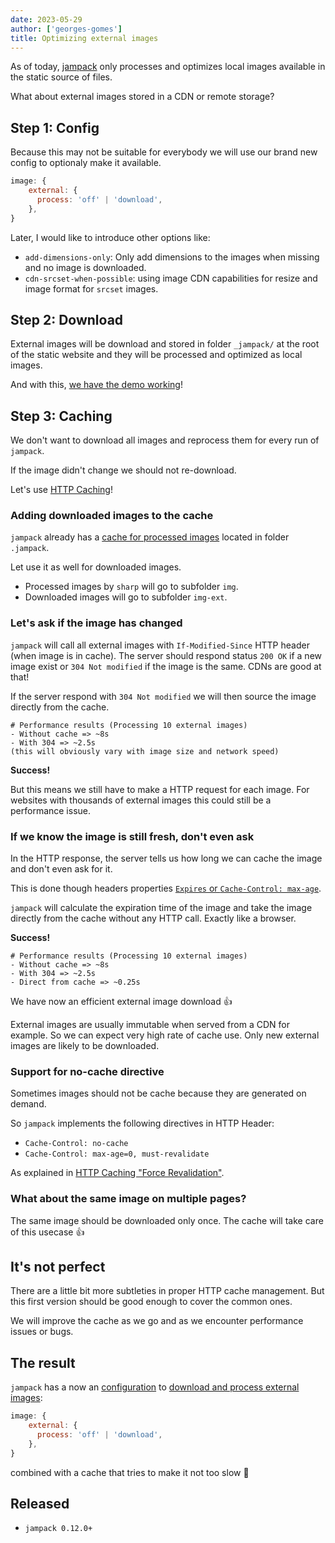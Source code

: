 ```yaml
---
date: 2023-05-29
author: ['georges-gomes']
title: Optimizing external images
---
```


As of today, [jampack](/) only processes and optimizes local images available in the static source of files.

What about external images stored in a CDN or remote storage?

## Step 1: Config

Because this may not be suitable for everybody we will use our brand new config to optionaly make it available.

```js
image: {
    external: {
      process: 'off' | 'download',
    },
}
```

Later, I would like to introduce other options like:

- `add-dimensions-only`: Only add dimensions to the images when missing and no image is downloaded.
- `cdn-srcset-when-possible`: using image CDN capabilities for resize and image format for `srcset` images.

## Step 2: Download

External images will be download and stored in folder `_jampack/` at the root of the static website and
they will be processed and optimized as local images.

And with this, [we have the demo working](/features/optimize-images-external/)!

## Step 3: Caching

We don't want to download all images and reprocess them for every run of `jampack`.

If the image didn't change we should not re-download.

Let's use [HTTP Caching](https://developer.mozilla.org/en-US/docs/Web/HTTP/Caching)!

### Adding downloaded images to the cache

`jampack` already has a [cache for processed images](/cache) located in folder `.jampack`.

Let use it as well for downloaded images.

- Processed images by `sharp` will go to subfolder `img`.
- Downloaded images will go to subfolder `img-ext`.

### Let's ask if the image has changed

`jampack` will call all external images with `If-Modified-Since` HTTP header (when image is in cache).
The server should respond status `200 OK` if a new image exist or `304 Not modified` if the image is the same.
CDNs are good at that!

If the server respond with `304 Not modified` we will then source the image directly from the cache.

```
# Performance results (Processing 10 external images)
- Without cache => ~8s
- With 304 => ~2.5s
(this will obviously vary with image size and network speed)
```

**Success!**

But this means we still have to make a HTTP request for each image.
For websites with thousands of external images this could still be
a performance issue.

### If we know the image is still fresh, don't even ask

In the HTTP response, the server tells us how long we can cache the image and don't even ask for it.

This is done though headers properties [`Expires` or `Cache-Control: max-age`](https://developer.mozilla.org/en-US/docs/Web/HTTP/Caching#expires_or_max-age).

`jampack` will calculate the expiration time of the image and take the image directly from the cache without any HTTP call. Exactly like a browser.

**Success!**

```
# Performance results (Processing 10 external images)
- Without cache => ~8s
- With 304 => ~2.5s
- Direct from cache => ~0.25s
```

We have now an efficient external image download 👍

External images are usually immutable when served from a CDN for example. So we can expect very high rate of cache use.
Only new external images are likely to be downloaded.

### Support for no-cache directive

Sometimes images should not be cache because they are generated on demand.

So `jampack` implements the following directives in HTTP Header:

- `Cache-Control: no-cache`
- `Cache-Control: max-age=0, must-revalidate`

As explained in [HTTP Caching "Force Revalidation"](https://developer.mozilla.org/en-US/docs/Web/HTTP/Caching#force_revalidation).

### What about the same image on multiple pages?

The same image should be downloaded only once. The cache will take care of this usecase 👍

## It's not perfect

There are a little bit more subtleties in proper HTTP cache management. But this first version should be good
enough to cover the common ones.

We will improve the cache as we go and as we encounter performance issues or bugs.

## The result

`jampack` has a now an [configuration](/configuration/) to [download and process external images](/features/optimize-images-external/):

```js
image: {
    external: {
      process: 'off' | 'download',
    },
}
```

combined with a cache that tries to make it not too slow 💪

## Released

- `jampack 0.12.0+`
